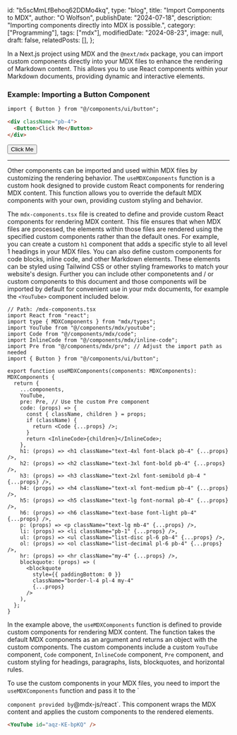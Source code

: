   id: "b5scMmLfBehoq62DDMo4kq",
  type: "blog",
  title: "Import Components to MDX",
  author: "O Wolfson",
  publishDate: "2024-07-18",
  description: "Importing components directly into MDX is possible.",
  category: ["Programming"],
  tags: ["mdx"],
  modifiedDate: "2024-08-23",
  image: null,
  draft: false,
  relatedPosts: [],
};

In a Next.js project using MDX and the `@next/mdx` package, you can import custom components directly into your MDX files to enhance the rendering of Markdown content. This allows you to use React components within your Markdown documents, providing dynamic and interactive elements.


### Example: Importing a Button Component

```markdown
import { Button } from "@/components/ui/button";

<div className="pb-4">
  <Button>Click Me</Button>
</div>
```

<div className="pb-4">
  <Button>Click Me</Button>
</div>

---

Other components can be imported and used within MDX files by customizing the rendering behavior. The `useMDXComponents` function is a custom hook designed to provide custom React components for rendering MDX content. This function allows you to override the default MDX components with your own, providing custom styling and behavior.

The `mdx-components.tsx` file is created to define and provide custom React components for rendering MDX content. This file ensures that when MDX files are processed, the elements within those files are rendered using the specified custom components rather than the default ones. For example, you can create a custom `h1` component that adds a specific style to all level 1 headings in your MDX files. You can also define custom components for code blocks, inline code, and other Markdown elements. These elements can be styled using Tailwind CSS or other styling frameworks to match your website's design. Further you can include other componetents and / or custom components to this document and those components will be imported by default for convenient use in your mdx documents, for example the `<YouTube>` component included below.

```tsx
// Path: /mdx-components.tsx
import React from "react";
import type { MDXComponents } from "mdx/types";
import YouTube from "@/components/mdx/youtube";
import Code from "@/components/mdx/code";
import InlineCode from "@/components/mdx/inline-code";
import Pre from "@/components/mdx/pre"; // Adjust the import path as needed
import { Button } from "@/components/ui/button";

export function useMDXComponents(components: MDXComponents): MDXComponents {
  return {
    ...components,
    YouTube,
    pre: Pre, // Use the custom Pre component
    code: (props) => {
      const { className, children } = props;
      if (className) {
        return <Code {...props} />;
      }
      return <InlineCode>{children}</InlineCode>;
    },
    h1: (props) => <h1 className="text-4xl font-black pb-4" {...props} />,
    h2: (props) => <h2 className="text-3xl font-bold pb-4" {...props} />,
    h3: (props) => <h3 className="text-2xl font-semibold pb-4 " {...props} />,
    h4: (props) => <h4 className="text-xl font-medium pb-4" {...props} />,
    h5: (props) => <h5 className="text-lg font-normal pb-4" {...props} />,
    h6: (props) => <h6 className="text-base font-light pb-4" {...props} />,
    p: (props) => <p className="text-lg mb-4" {...props} />,
    li: (props) => <li className="pb-1" {...props} />,
    ul: (props) => <ul className="list-disc pl-6 pb-4" {...props} />,
    ol: (props) => <ol className="list-decimal pl-6 pb-4" {...props} />,
    hr: (props) => <hr className="my-4" {...props} />,
    blockquote: (props) => (
      <blockquote
        style={{ paddingBottom: 0 }}
        className="border-l-4 pl-4 my-4"
        {...props}
      />
    ),
  };
}
```

In the example above, the `useMDXComponents` function is defined to provide custom components for rendering MDX content. The function takes the default MDX components as an argument and returns an object with the custom components. The custom components include a custom `YouTube` component, `Code` component, `InlineCode` component, `Pre` component, and custom styling for headings, paragraphs, lists, blockquotes, and horizontal rules.

To use the custom components in your MDX files, you need to import the `useMDXComponents` function and pass it to the `

`component provided by`@mdx-js/react`. This component wraps the MDX content and applies the custom components to the rendered elements.

```markdown
<YouTube id="aqz-KE-bpKQ" />
```

<YouTube id="aqz-KE-bpKQ" />
